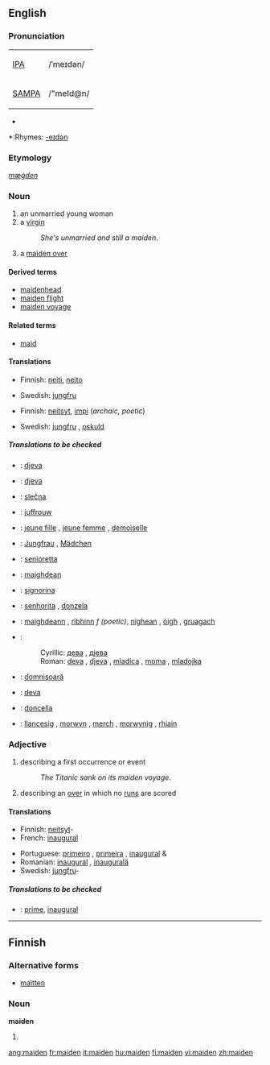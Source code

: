 ==English==

===Pronunciation===
{| border=1 cellpadding=5
| [[w:IPA|IPA]] || /ˈmeɪdən/
|-
| [[w:SAMPA|SAMPA]] || /"meId@n/
|}
*{{audio|en-us-maiden.ogg|Audio (US)}}

*:Rhymes: [[Rhymes:English:-eɪdən|-eɪdən]]

===Etymology===
{{OE.}} ''[[mæġden]]''

===Noun===
{{en-noun}}

# an unmarried young woman
# a [[virgin]]
#:''She's unmarried and still a maiden''.
# {{cricket}} a [[maiden over]]

====Derived terms====
*[[maidenhead]]
*[[maiden flight]]
*[[maiden voyage]]

====Related terms====
*[[maid]]

====Translations====
{{trans-top|an unmaried young woman}}
*Finnish: [[neiti]], [[neito]]
{{trans-mid}}
*Swedish: [[jungfru]] {{c}}
{{trans-bottom}}

{{trans-top|a virgin}}
*Finnish: [[neitsyt]], [[impi]] (''archaic, poetic'')
{{trans-mid}}
*Swedish: [[jungfru]] {{c}}, [[oskuld]] {{c}}
{{trans-bottom}}

{{trans-top|(''cricket'') a maiden over}}
{{trans-mid}}
{{trans-bottom}}
=====Translations to be checked=====
{{checktrans-top}}

*{{ttbc|Bosnian}}: [[djeva#Bosnian|djeva]] {{f}}
*{{ttbc|Croatian}}: [[djeva#Croatian|djeva]] {{f}}
*{{ttbc|Czech}}: [[slečna]]  {{f}}
*{{ttbc|Dutch}}: [[juffrouw]] {{f}}
*{{ttbc|French}}: [[jeune fille]] {{f}}, [[jeune femme]] {{f}}, [[demoiselle]] {{f}}
*{{ttbc|German}}: [[Jungfrau]] {{f}}, [[Mädchen]] {{n}}
*{{ttbc|Interlingua}}: [[senioretta]]
*{{ttbc|Irish}}: [[maighdean]] {{f}}
*{{ttbc|Italian}}: [[signorina]] {{f}}
{{trans-mid}}
*{{ttbc|Portuguese}}: [[senhorita]] {{f}}, [[donzela]] {{f}}
*{{ttbc|Scottish Gaelic}}: [[maighdeann]] {{f}}, [[rìbhinn]] ''f (poetic)'', [[nighean]] {{f}}, [[òigh]] {{f}}, [[gruagach]] {{f}}
*{{ttbc|Serbian}}:
*:Cyrillic: [[дева#Serbian|дева]] {{f}}, [[дјева#Serbian|дјева]] {{f}}
*:Roman: [[deva#Serbian|deva]] {{f}}, [[djeva#Serbian|djeva]] {{f}}, [[mladica]] {{f}}, [[moma]] {{f}}, [[mladojka]] {{f}}
*{{ttbc|Romanian}}: [[domnişoară]] {{f}}
*{{ttbc|Slovak}}: [[deva#Slovak|deva]] {{f}}
*{{ttbc|Spanish}}: [[doncella]] {{f}}
*{{ttbc|Welsh}}: [[llancesig]] {{f}}, [[morwyn]] {{f}}, [[merch]] {{f}}, [[morwynig]] {{f}}, [[rhiain]] {{f}}
{{trans-bottom}}

===Adjective===
{{en-adj|-}}

# describing a first occurrence or event
#:''The Titanic sank on its maiden voyage''.
# {{cricket}} describing an [[over]] in which no [[run]]s are scored

====Translations====
{{trans-top|describing a first occurrence or event}}
*Finnish: [[neitsyt]]-
*French: [[inaugural]]
{{trans-mid}}
*Portuguese: [[primeiro]] {{m}}, [[primeira]] {{f}}, [[inaugural]] {{m}} & {{f}}
*Romanian: [[inaugural]] {{m}}, [[inaugurală]] {{f}}
*Swedish: [[jungfru]]-
{{trans-bottom}}

{{trans-top|(''cricket'') describing an over in which no runs are scored}}
{{trans-mid}}
{{trans-bottom}}

=====Translations to be checked=====
{{checktrans-top}}
*{{ttbc|Interlingua}}: [[prime]], [[inaugural]]
{{trans-bottom}}
----

==Finnish==

===Alternative forms===
*[[maitten]]

===Noun===
'''maiden'''

# {{fi-noun genitive plural of|maa}}

[[ang:maiden]]
[[fr:maiden]]
[[it:maiden]]
[[hu:maiden]]
[[fi:maiden]]
[[vi:maiden]]
[[zh:maiden]]
